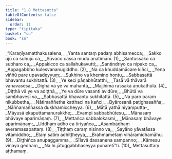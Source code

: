 ```yaml
---
title: "1.8 Mettasutta"
tableOfContents: false
sidebar:
  order: 11
type: "tipitaka"
basket: "su"
book: "sn"
---
```



<DynamicBreadcrumb />

<Division number="143" book="sn">

<Paragraph number="165" type="verses" book="sn">
_“Karaṇīyamatthakusalena,_  
_Yanta santaṃ padaṃ abhisamecca;_  
_Sakko ujū ca suhujū ca,_  
_Sūvaco cassa mudu anatimānī. (1)_  

</Paragraph>

</Division>
<Division number="144" book="sn">

<Paragraph number="166" type="verses" book="sn">
_Santussako ca subharo ca,_  
_Appakicco ca sallahukavutti;_  
_Santindriyo ca nipako ca,_  
_Appagabbho kulesvananugiddho. (2)_  

</Paragraph>

</Division>
<Division number="145" book="sn">

<Paragraph number="167" type="verses" book="sn">
_Na ca khuddamācare kiñci,_  
_Yena viññū pare upavadeyyuṃ;_  
_Sukhino va khemino hontu,_  
_Sabbasattā bhavantu sukhitattā. (3)_  

</Paragraph>

</Division>
<Division number="146" book="sn">

<Paragraph number="168" type="verses" book="sn">
_Ye keci pāṇabhūtatthi,_  
_Tasā vā thāvarā vanavasesā;_  
_Dīghā vā ye va mahantā,_  
_Majjhimā rassakā aṇukathūlā. (4)_  

</Paragraph>

</Division>
<Division number="147" book="sn">

<Paragraph number="169" type="verses" book="sn">
_Diṭṭhā vā ye va adiṭṭhā,_  
_Ye va dūre vasanti avidūre;_  
_Bhūtā va sambhavesī va,_  
_Sabbasattā bhavantu sukhitattā. (5)_  

</Paragraph>

</Division>
<Division number="148" book="sn">

<Paragraph number="170" type="verses" book="sn">
_Na paro paraṃ nikubbetha,_  
_Nātimaññetha katthaci na kañci;_  
_Byārosanā paṭighasañña,_  
_Nāññamaññassa dukkhamiccheyya. (6)_  

</Paragraph>

</Division>
<Division number="149" book="sn">

<Paragraph number="171" type="verses" book="sn">
_Mātā yathā niyaṃputta-_  
_Māyusā ekaputtamanurakkhe;_  
_Evampi sabbabhūtesu,_  
_Mānasaṃ bhāvaye aparimāṇaṃ. (7)_  

</Paragraph>

</Division>
<Division number="150" book="sn">

<Paragraph number="172" type="verses" book="sn">
_Mettañca sabbalokasmi,_  
_Mānasaṃ bhāvaye aparimāṇaṃ;_  
_Uddhaṃ adho ca tiriyañca,_  
_Asambādhaṃ averamasapattaṃ. (8)_  

</Paragraph>

</Division>
<Division number="151" book="sn">

<Paragraph number="173" type="verses" book="sn">
_Tiṭṭhaṃ caraṃ nisinno va,_  
_Sayāno yāvatāssa vitamiddho;_  
_Etaṃ satiṃ adhiṭṭheyya,_  
_Brahmametaṃ vihāramidhamāhu. (9)_  

</Paragraph>

</Division>
<Division number="152" book="sn">

<Paragraph number="174" type="verses" book="sn">
_Diṭṭhiñca anupaggamma,_  
_Sīlavā dassanena sampanno;_  
_Kāmesu vinaya gedhaṃ,_  
_Na hi jātuggabbhaseyya punaretī”ti. (10)_  


</Paragraph>
</Division>

<Paragraph number="175" type="center" book="sn">
Mettasuttaṃ aṭṭhamaṃ.
</Paragraph>